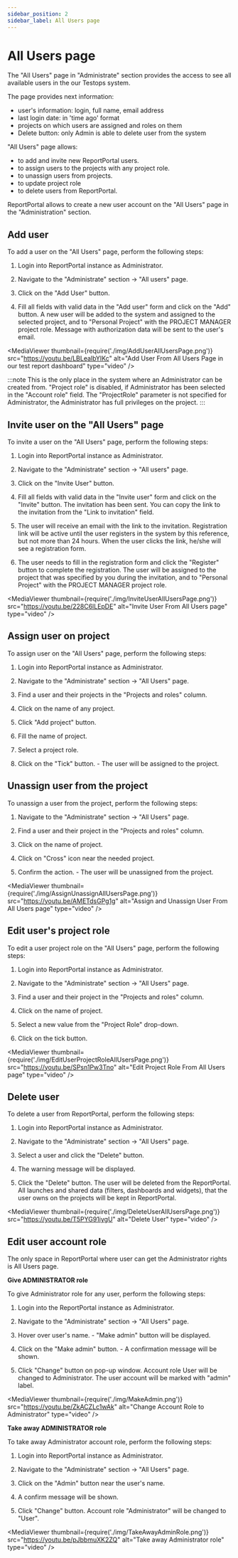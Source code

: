```yaml
---
sidebar_position: 2
sidebar_label: All Users page
---
```


# All Users page

The "All Users" page in "Administrate" section provides the access to see all available users in the our Testops system.

The page provides next information:
 * user's information: login, full name, email address
 * last login date: in 'time ago' format
 * projects on which users are assigned and roles on them
 * Delete button: only Admin is able to delete user from the system

"All Users" page allows:
 - to add and invite new ReportPortal users.
 - to assign users to the projects with any project role.
 - to unassign users from projects.
 - to update project role
 - to delete users from ReportPortal.

ReportPortal allows to create a new user account on the "All Users" page in the "Administration" section.

## Add user

To add a user on the "All Users" page, perform the following steps:

1. Login into ReportPortal instance as Administrator.

2. Navigate to the "Administrate" section -\> "All users" page.

3. Click on the "Add User" button.

4. Fill all fields with valid data in the "Add user" form and click on the "Add" button. A new user will be added to
  the system and assigned to the selected project, and to "Personal Project" with the
  PROJECT MANAGER project role. Message with authorization data will be sent to the user's email.

<MediaViewer thumbnail={require('./img/AddUserAllUsersPage.png')} src="https://youtu.be/LBLeaIbYIKc" alt="Add User From All Users Page in our test report dashboard" type="video" />

:::note
This is the only place in the system where an Administrator can be created
from. "Project role" is disabled, if Administrator has been selected in the
"Account role" field. The "ProjectRole" parameter is not specified for
Administrator, the Administrator has full privileges on the project.
:::

## Invite user on the "All Users" page

To invite a user on the "All Users" page, perform the following steps:

1. Login into ReportPortal instance as Administrator.

2. Navigate to the "Administrate" section -\> "All users" page.

3. Click on the "Invite User" button.

4. Fill all fields with valid data in the "Invite user" form and click on the "Invite" button. The invitation
    has been sent. You can copy the link to the invitation from the "Link to
    invitation" field.

5. The user will receive an email with the link to the invitation. Registration
link will be active until the user registers in the system by this reference,
but not more than 24 hours. When the user clicks the link, he/she will see a registration form.

6. The user needs to fill in the registration form and click the "Register" button to complete the registration.
The user will be assigned to the project that was specified by you during the invitation,
and to "Personal Project" with the PROJECT MANAGER project role.

<MediaViewer thumbnail={require('./img/InviteUserAllUsersPage.png')} src="https://youtu.be/228C6lLEpDE" alt="Invite User From All Users page" type="video" />

## Assign user on project

To assign user on the "All Users" page, perform the following
steps:

1. Login into ReportPortal instance as Administrator.

2. Navigate to the "Administrate" section -\> "All Users" page.

3. Find a user and their projects in the "Projects and roles" column.

4. Click on the name of any project.

5. Click "Add project" button.

6. Fill the name of project.

7. Select a project role.

8. Click on the "Tick" button. - The user will be assigned to the project.

## Unassign user from the project

To unassign a user from the project, perform the following steps:

1. Navigate to the "Administrate" section -\> "All Users" page.

2. Find a user and their project in the "Projects and roles" column.

3. Click on the name of project.

4. Click on "Cross" icon near the needed project.

5. Confirm the action. - The user will be unassigned from the project.

<MediaViewer thumbnail={require('./img/AssignUnassignAllUsersPage.png')} src="https://youtu.be/AMETdsGPg1g" alt="Assign and Unassign User From All Users page" type="video" />

## Edit user's project role

To edit a user project role on the "All Users" page, perform the following
steps:

1. Login into ReportPortal instance as Administrator.

2. Navigate to the "Administrate" section -\> "All Users" page.

3. Find a user and their project in the "Projects and roles" column.

4. Click on the name of project.

5. Select a new value from the "Project Role" drop-down.

6. Click on the tick button.

<MediaViewer thumbnail={require('./img/EditUserProjectRoleAllUsersPage.png')} src="https://youtu.be/SPsn1Pw3Tno" alt="Edit Project Role From All Users page" type="video" />

## Delete user

To delete a user from ReportPortal, perform the following steps:

1. Login into ReportPortal instance as Administrator.

2. Navigate to the "Administrate" section -\> "All Users" page.

3. Select a user and click the "Delete" button.

4. The warning message will be displayed.

5. Click the "Delete" button. The user will be deleted from the ReportPortal. All launches and shared data (filters,
dashboards and widgets), that the user owns on the projects will be kept in ReportPortal.

<MediaViewer thumbnail={require('./img/DeleteUserAllUsersPage.png')} src="https://youtu.be/T5PYG91iygU" alt="Delete User" type="video" />

## Edit user account role

The only space in ReportPortal where user can get the Administrator rights is All Users page.

**Give ADMINISTRATOR role**

To give Administrator role for any user, perform the following steps:

1. Login into the ReportPortal instance as Administrator.

2. Navigate to the "Administrate" section -\> "All Users" page.

3. Hover over user's name. - "Make admin" button will be displayed.

4. Click on the "Make admin" button. - A confirmation message will be shown.

5. Click "Change" button on pop-up window. Account role User will be changed to
    Administrator. The user account will be marked with "admin" label.

<MediaViewer thumbnail={require('./img/MakeAdmin.png')} src="https://youtu.be/ZkACZLc1wAk" alt="Change Account Role to Administrator" type="video" />

**Take away ADMINISTRATOR role**

To take away Administrator account role, perform the following steps:

1. Login into ReportPortal instance as Administrator.

2. Navigate to the "Administrate" section -\> "All Users" page.

3. Click on the "Admin" button near the user's name.

4. A confirm message will be shown.

5. Click "Change" button. Account role "Administrator" will be changed to
    "User".

<MediaViewer thumbnail={require('./img/TakeAwayAdminRole.png')} src="https://youtu.be/pJbbmuXK2ZQ" alt="Take away Administrator role" type="video" />

